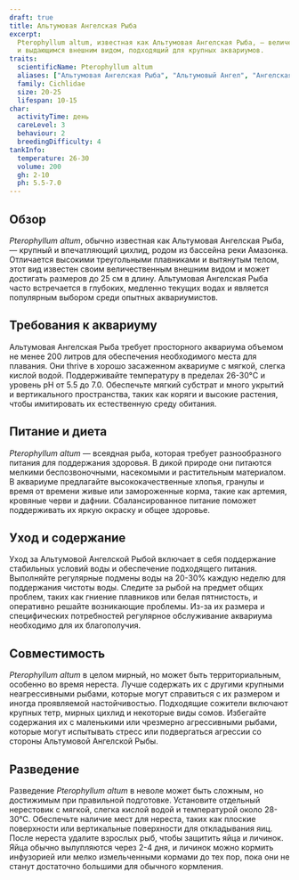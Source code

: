 ```yaml
---
draft: true
title: Альтумовая Ангелская Рыба
excerpt:
  Pterophyllum altum, известная как Альтумовая Ангелская Рыба, — величественный цихлид с высокими вытянутыми плавниками
  и выдающимся внешним видом, подходящий для крупных аквариумов.
traits:
  scientificName: Pterophyllum altum
  aliases: ["Альтумовая Ангелская Рыба", "Альтумовый Ангел", "Ангелская Рыба"]
  family: Cichlidae
  size: 20-25
  lifespan: 10-15
char:
  activityTime: день
  careLevel: 3
  behaviour: 2
  breedingDifficulty: 4
tankInfo:
  temperature: 26-30
  volume: 200
  gh: 2-10
  ph: 5.5-7.0
---
```


## Обзор

_Pterophyllum altum_, обычно известная как Альтумовая Ангелская Рыба, — крупный и впечатляющий цихлид, родом из бассейна
реки Амазонка. Отличается высокими треугольными плавниками и вытянутым телом, этот вид известен своим величественным
внешним видом и может достигать размеров до 25 см в длину. Альтумовая Ангелская Рыба часто встречается в глубоких,
медленно текущих водах и является популярным выбором среди опытных аквариумистов.

## Требования к аквариуму

Альтумовая Ангелская Рыба требует просторного аквариума объемом не менее 200 литров для обеспечения необходимого места
для плавания. Они thrive в хорошо засаженном аквариуме с мягкой, слегка кислой водой. Поддерживайте температуру в
пределах 26-30°C и уровень pH от 5.5 до 7.0. Обеспечьте мягкий субстрат и много укрытий и вертикального пространства,
таких как коряги и высокие растения, чтобы имитировать их естественную среду обитания.

## Питание и диета

_Pterophyllum altum_ — всеядная рыба, которая требует разнообразного питания для поддержания здоровья. В дикой природе
они питаются мелкими беспозвоночными, насекомыми и растительным материалом. В аквариуме предлагайте высококачественные
хлопья, гранулы и время от времени живые или замороженные корма, такие как артемия, кровяные черви и дафнии.
Сбалансированное питание поможет поддерживать их яркую окраску и общее здоровье.

## Уход и содержание

Уход за Альтумовой Ангелской Рыбой включает в себя поддержание стабильных условий воды и обеспечение подходящего
питания. Выполняйте регулярные подмены воды на 20-30% каждую неделю для поддержания чистоты воды. Следите за рыбой на
предмет общих проблем, таких как гниение плавников или белая пятнистость, и оперативно решайте возникающие проблемы.
Из-за их размера и специфических потребностей регулярное обслуживание аквариума необходимо для их благополучия.

## Совместимость

_Pterophyllum altum_ в целом мирный, но может быть территориальным, особенно во время нереста. Лучше содержать их с
другими крупными неагрессивными рыбами, которые могут справиться с их размером и иногда проявляемой настойчивостью.
Подходящие сожители включают крупных тетр, мирных цихлид и некоторые виды сомов. Избегайте содержания их с маленькими
или чрезмерно агрессивными рыбами, которые могут испытывать стресс или подвергаться агрессии со стороны Альтумовой
Ангелской Рыбы.

## Разведение

Разведение _Pterophyllum altum_ в неволе может быть сложным, но достижимым при правильной подготовке. Установите
отдельный нерестовик с мягкой, слегка кислой водой и температурой около 28-30°C. Обеспечьте наличие мест для нереста,
таких как плоские поверхности или вертикальные поверхности для откладывания яиц. После нереста удалите взрослых рыб,
чтобы защитить яйца и личинок. Яйца обычно вылупляются через 2-4 дня, и личинок можно кормить инфузорией или мелко
измельченными кормами до тех пор, пока они не станут достаточно большими для обычного кормления.
